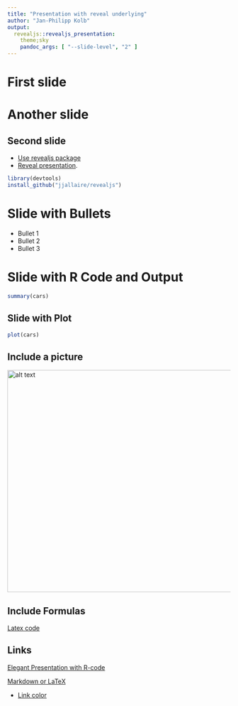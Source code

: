 ```yaml
---
title: "Presentation with reveal underlying"
author: "Jan-Philipp Kolb"
output: 
  revealjs::revealjs_presentation:
    theme;sky
    pandoc_args: [ "--slide-level", "2" ]
---
```


# First slide

# Another slide

## Second slide
- [Use revealjs package](https://github.com/jjallaire/revealjs)
- [Reveal presentation](http://stackoverflow.com/questions/22965084/how-do-i-get-vertical-slides-using-rpres-markdown).

```r
library(devtools)
install_github("jjallaire/revealjs")
```

# Slide with Bullets

- Bullet 1
- Bullet 2
- Bullet 3

# Slide with R Code and Output

```r
summary(cars)
```

## Slide with Plot

```r
plot(cars)
```

## Include a picture

<img src="http://lazowska.cs.washington.edu/MS/DS.wordle.jpg" alt="alt text" width="700x" height="500x">


## Include Formulas

[Latex code](https://github.com/cben/mathdown/wiki/math-in-markdown)

## Links

[Elegant Presentation with R-code](http://zevross.com/blog/2014/11/19/creating-elegant-html-presentations-that-feature-r-code/)

[Markdown or LaTeX](http://www.schlosser.info/markdown-latex/)

- [Link color](https://stackoverflow.com/questions/40892802/r-markdown-link-is-not-formatted-blue-when-knitted-to-pdf)